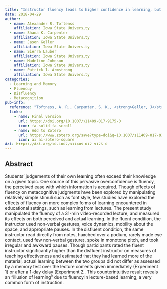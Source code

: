 ```yaml
---
title: "Instructor fluency leads to higher confidence in learning, but not better learning"
date: 2018-04-29
author:
  - name: Alexander R. Toftenss
    affiliation: Iowa State University
  - name: Shana K. Carpenter
    affiliation: Iowa State University
  - name: Jason Geller
    affiliation: Iowa State University
  - name: Sierra Lauber
    affiliation: Iowa State University
  - name: Madeline Johnson
    affiliation: Iowa State University
  - name: Patrick I. Armstrong
    affiliation: Iowa State University
categories: 
  - Learning and Memory
  - Fluencuy
  - Disfluency
  - Metacognition
pub-info:
  reference: "Toftness, A. R., Carpenter, S. K., <strong>Geller, J</strong>., Lauber, S., Johnson, M., & Armstrong, P. I. (2018). Instructor fluency leads to higher confidence in learning, but not better learning. <em>Metacognition and Learning</em>, 13(1), 1–14. https://doi.org/10.1007/s11409-017-9175-0"
  links:
    - name: Final version
      url: https://doi.org/10.1007/s11409-017-9175-0
      icon: fa-solid fa-scroll
    - name: Add to Zotero
      url: https://www.zotero.org/save?type=doi&q=10.1007/s11409-017-9175-0
      icon: ai ai-zotero-square
doi: https://doi.org/10.1007/s11409-017-9175-0
---
```


## Abstract

Students’ judgements of their own learning often exceed their knowledge on a given topic. One source of this pervasive overconfidence is fluency, the perceived ease with which information is acquired. Though effects of fluency on metacognitive judgments have been explored by manipulating relatively simple stimuli such as font style, few studies have explored the effects of fluency on more complex forms of learning encountered in educational settings, such as learning from lectures. The present study manipulated the fluency of a 31-min video-recorded lecture, and measured its effects on both perceived and actual learning. In the fluent condition, the instructor used non-verbal gestures, voice dynamics, mobility about the space, and appropriate pauses. In the disfluent condition, the same instructor read directly from notes, hunched over a podium, rarely made eye contact, used few non-verbal gestures, spoke in monotone pitch, and took irregular and awkward pauses. Though participants rated the fluent instructor significantly higher than the disfluent instructor on measures of teaching effectiveness and estimated that they had learned more of the material, actual learning between the two groups did not differ as assessed by a memory test over the lecture contents given immediately (Experiment 1) or after a 1-day delay (Experiment 2). This counterintuitive result reveals an “illusion of learning” due to fluency in lecture-based learning, a very common form of instruction.
